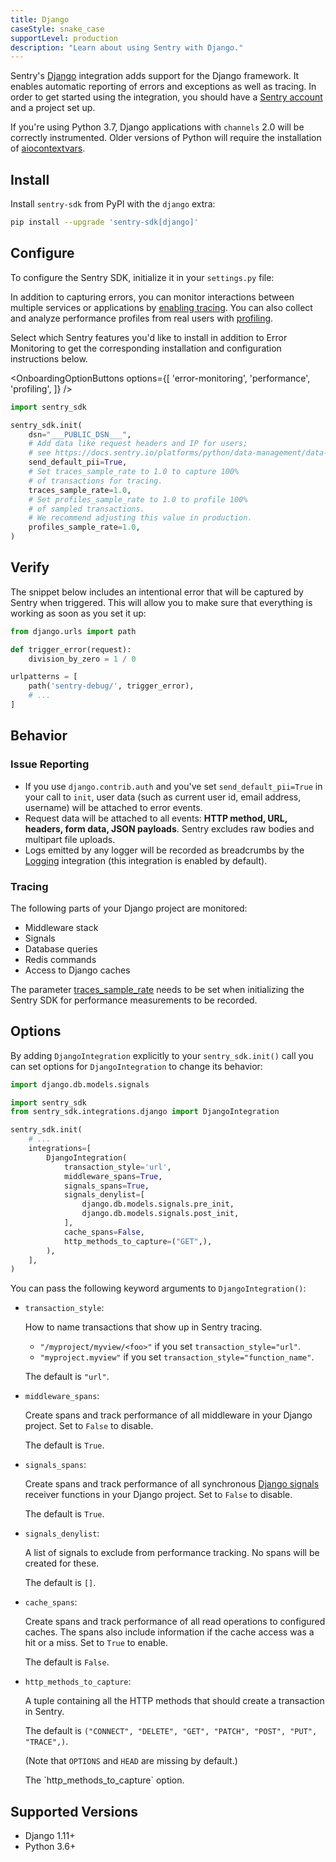 ```yaml
---
title: Django
caseStyle: snake_case
supportLevel: production
description: "Learn about using Sentry with Django."
---
```


Sentry's [Django](https://www.djangoproject.com/) integration adds support for the Django framework. It enables automatic reporting of errors and exceptions as well as tracing. In order to get started using the integration, you should have a [Sentry account](https://sentry.io) and a project set up.

<Alert>

If you're using Python 3.7, Django applications with `channels` 2.0 will be correctly instrumented. Older versions of Python will require the installation of [aiocontextvars](https://pypi.org/project/aiocontextvars/).

</Alert>

## Install

Install `sentry-sdk` from PyPI with the `django` extra:

```bash
pip install --upgrade 'sentry-sdk[django]'
```

## Configure

To configure the Sentry SDK, initialize it in your `settings.py` file:

In addition to capturing errors, you can monitor interactions between multiple services or applications by [enabling tracing](/concepts/key-terms/tracing/). You can also collect and analyze performance profiles from real users with [profiling](/product/explore/profiling/).

Select which Sentry features you'd like to install in addition to Error Monitoring to get the corresponding installation and configuration instructions below.

<OnboardingOptionButtons
  options={[
    'error-monitoring',
    'performance',
    'profiling',
  ]}
/>

```python {filename:settings.py} {"onboardingOptions": {"performance": "8-10", "profiling": "11-14"}}
import sentry_sdk

sentry_sdk.init(
    dsn="___PUBLIC_DSN___",
    # Add data like request headers and IP for users;
    # see https://docs.sentry.io/platforms/python/data-management/data-collected/ for more info
    send_default_pii=True,
    # Set traces_sample_rate to 1.0 to capture 100%
    # of transactions for tracing.
    traces_sample_rate=1.0,
    # Set profiles_sample_rate to 1.0 to profile 100%
    # of sampled transactions.
    # We recommend adjusting this value in production.
    profiles_sample_rate=1.0,
)
```

## Verify

The snippet below includes an intentional error that will be captured by Sentry when triggered. This will allow you to make sure that everything is working as soon as you set it up:

```python
from django.urls import path

def trigger_error(request):
    division_by_zero = 1 / 0

urlpatterns = [
    path('sentry-debug/', trigger_error),
    # ...
]
```

## Behavior

<Include name="python-uwsgi-warning.mdx" />

### Issue Reporting

- If you use `django.contrib.auth` and you've set `send_default_pii=True` in your call to `init`, user data (such as current user id, email address, username) will be attached to error events.
- Request data will be attached to all events: **HTTP method, URL, headers, form data, JSON payloads**. Sentry excludes raw bodies and multipart file uploads.
- Logs emitted by any logger will be recorded as breadcrumbs by the [Logging](/platforms/python/integrations/logging/) integration (this integration is enabled by default).

### Tracing

The following parts of your Django project are monitored:

- Middleware stack
- Signals
- Database queries
- Redis commands
- Access to Django caches

<Alert>

The parameter [traces_sample_rate](/platforms/python/configuration/options/#traces-sample-rate) needs to be set when initializing the Sentry SDK for performance measurements to be recorded.

</Alert>

## Options

By adding `DjangoIntegration` explicitly to your `sentry_sdk.init()` call you can set options for `DjangoIntegration` to change its behavior:

```python
import django.db.models.signals

import sentry_sdk
from sentry_sdk.integrations.django import DjangoIntegration

sentry_sdk.init(
    # ...
    integrations=[
        DjangoIntegration(
            transaction_style='url',
            middleware_spans=True,
            signals_spans=True,
            signals_denylist=[
                django.db.models.signals.pre_init,
                django.db.models.signals.post_init,
            ],
            cache_spans=False,
            http_methods_to_capture=("GET",),
        ),
    ],
)
```

You can pass the following keyword arguments to `DjangoIntegration()`:

- `transaction_style`:

  How to name transactions that show up in Sentry tracing.

  - `"/myproject/myview/<foo>"` if you set `transaction_style="url"`.
  - `"myproject.myview"` if you set `transaction_style="function_name"`.

  The default is `"url"`.

- `middleware_spans`:

  Create spans and track performance of all middleware in your Django project. Set to `False` to disable.

  The default is `True`.

- `signals_spans`:

  Create spans and track performance of all synchronous [Django signals](https://docs.djangoproject.com/en/dev/topics/signals/) receiver functions in your Django project. Set to `False` to disable.

  The default is `True`.

- `signals_denylist`:

  A list of signals to exclude from performance tracking. No spans will be created for these.

  The default is `[]`.

- `cache_spans`:

  Create spans and track performance of all read operations to configured caches. The spans also include information if the cache access was a hit or a miss. Set to `True` to enable.

  The default is `False`.

- `http_methods_to_capture`:

  A tuple containing all the HTTP methods that should create a transaction in Sentry.

  The default is `("CONNECT", "DELETE", "GET", "PATCH", "POST", "PUT", "TRACE",)`.

  (Note that `OPTIONS` and `HEAD` are missing by default.)

  <Alert title="Added in 2.15.0">
    The `http_methods_to_capture` option.
  </Alert>

## Supported Versions

- Django 1.11+
- Python 3.6+

<Include name="python-use-older-sdk-for-legacy-support.mdx" />
